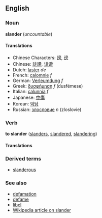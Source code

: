 ==English==
===Noun===
'''slander''' (''uncountable'')

====Translations====
*Chinese Characters: [[謗]], [[谤]]
*Chinese: [[誹謗]], [[诽谤]]
*Dutch: [[laster]] ''de''
*French: [[calomnie]] ''f''
*German: [[Verleumdung]] ''f''
*Greek: [[δυσφήμηση]] ''f'' (dusf&eacute;mese)
*Italian: [[calunnia]] ''f''
*Japanese: [[中傷]]
*Korean: [[악담]]
*Russian: [[злословие]] ''n'' (zloslovie)

===Verb===
'''to slander''' ([[slanders]], [[slandered]], [[slandering]])

====Translations====

===Derived terms===
*[[slanderous]]

===See also===
*[[defamation]]
*[[defame]]
*[[libel]]
*[[w:Slander|Wikipedia article on slander]]